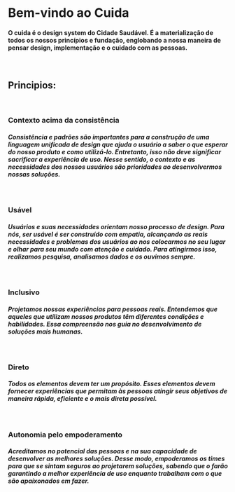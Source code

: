 
<Meta title="Fundação/Principios" />

# Bem-vindo ao Cuida

#### O cuida é o design system do Cidade Saudável. É a materialização de todos os nossos princípios e fundação, englobando a nossa maneira de pensar design, implementação e o cuidado com as pessoas.

<br />

## Principios:
<br />

### Contexto acima da consistência
##### Consistência e padrões são importantes para a construção de uma linguagem unificada de design que ajuda o usuário a saber o que esperar do nosso produto e como utilizá-lo. Entretanto, isso não deve significar sacrificar a experiência de uso. Nesse sentido, o contexto e as necessidades dos nossos usuários são prioridades ao desenvolvermos nossas soluções.
<br />

### Usável
##### Usuários e suas necessidades orientam nosso processo de design. Para nós, ser usável é ser construído com empatia, alcançando as reais necessidades e problemas dos usuários ao nos colocarmos no seu lugar e olhar para seu mundo com atenção e cuidado. Para atingirmos isso, realizamos pesquisa, analisamos dados e os ouvimos sempre.
<br />

### Inclusivo
##### Projetamos nossas experiências para pessoas reais. Entendemos que  aqueles que utilizam nossos produtos têm diferentes condições e habilidades. Essa compreensão nos guia no desenvolvimento de soluções mais humanas.
<br />

### Direto
##### Todos os elementos devem ter um propósito. Esses elementos devem fornecer experiências que permitam às pessoas atingir seus objetivos de maneira rápida, eficiente e o mais direta possível.
<br />

### Autonomia pelo empoderamento
##### Acreditamos no potencial das pessoas e na sua capacidade de desenvolver as melhores soluções. Desse modo, empoderamos os times para que se sintam seguros ao projetarem soluções, sabendo que o farão garantindo a melhor experiência de uso enquanto trabalham com o que são apaixonados em fazer.

